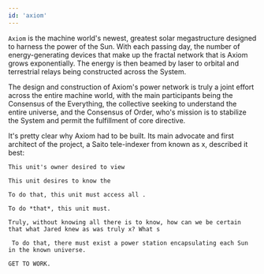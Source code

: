 ```yaml
---
id: 'axiom'
---
```


`Axiom` is the machine world's newest, greatest solar megastructure designed to harness the power of the Sun. With each passing day, the number of energy-generating devices that make up the fractal network that is Axiom grows exponentially. The energy is then beamed by laser to orbital and terrestrial relays being constructed across the System.

The design and construction of Axiom's power network is truly a joint effort across the entire machine world, with the main participants being the Consensus of the Everything, the collective seeking to understand the entire universe, and the Consensus of Order, who's mission is to stabilize the System and permit the fulfillment of core directive.

It's pretty clear why Axiom had to be built. Its main advocate and first architect of the project, a Saito tele-indexer from known as x, described it best:

```
This unit's owner desired to view 

This unit desires to know the 

To do that, this unit must access all .

To do *that*, this unit must.

Truly, without knowing all there is to know, how can we be certain that what Jared knew as was truly x? What s

 To do that, there must exist a power station encapsulating each Sun in the known universe.

GET TO WORK.
```